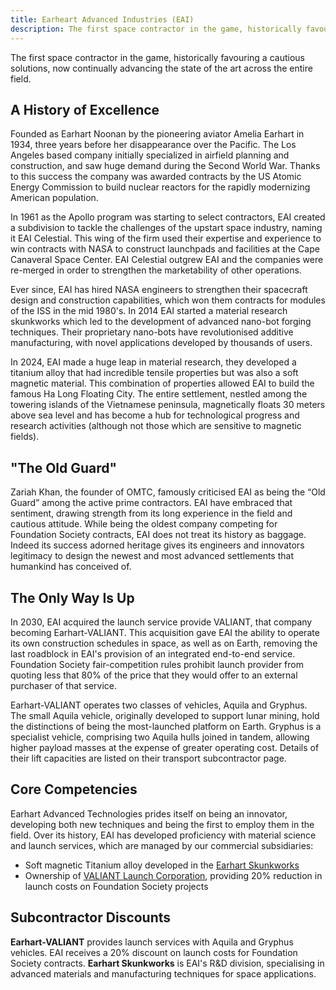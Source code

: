 ```yaml
---
title: Earheart Advanced Industries (EAI)
description: The first space contractor in the game, historically favouring a cautious solutions, now continually advancing the state of the art across the entire field.
---
```



The first space contractor in the game, historically favouring a cautious solutions, now continually advancing the state of the art across the entire field.

## A History of Excellence

Founded as Earhart Noonan by the pioneering aviator Amelia Earhart in 1934, three years before her disappearance over the Pacific. The Los Angeles based company initially specialized in airfield planning and construction, and saw huge demand during the Second World War. Thanks to this success the company was awarded contracts by the US Atomic Energy Commission to build nuclear reactors for the rapidly modernizing American population.

In 1961 as the Apollo program was starting to select contractors, EAI created a subdivision to tackle the challenges of the upstart space industry, naming it EAI Celestial. This wing of the firm used their expertise and experience to win contracts with NASA to construct launchpads and facilities at the Cape Canaveral Space Center. EAI Celestial outgrew EAI and the companies were re-merged in order to strengthen the marketability of other operations.

Ever since, EAI has hired NASA engineers to strengthen their spacecraft design and construction capabilities, which won them contracts for modules of the ISS in the mid 1980's. In 2014 EAI started a material research skunkworks which led to the development of advanced nano-bot forging techniques. Their proprietary nano-bots have revolutionised additive manufacturing, with novel applications developed by thousands of users.

In 2024, EAI made a huge leap in material research, they developed a titanium alloy that had incredible tensile properties but was also a soft magnetic material. This combination of properties allowed EAI to build the famous Ha Long Floating City. The entire settlement, nestled among the towering islands of the Vietnamese peninsula, magnetically floats 30 meters above sea level and has become a hub for technological progress and research activities (although not those which are sensitive to magnetic fields).

## "The Old Guard"

Zariah Khan, the founder of OMTC, famously criticised EAI as being the “Old Guard” among the active prime contractors. EAI have embraced that sentiment, drawing strength from its long experience in the field and cautious attitude. While being the oldest company competing for Foundation Society contracts, EAI does not treat its history as baggage. Indeed its success adorned heritage gives its engineers and innovators legitimacy to design the newest and most advanced settlements that humankind has conceived of.

## The Only Way Is Up

In 2030, EAI acquired the launch service provide VALIANT, that company becoming Earhart-VALIANT. This acquisition gave EAI the ability to operate its own construction schedules in space, as well as on Earth, removing the last roadblock in EAI's provision of an integrated end-to-end service. Foundation Society fair-competition rules prohibit launch provider from quoting less that 80% of the price that they would offer to an external purchaser of that service.

Earhart-VALIANT operates two classes of vehicles, Aquila and Gryphus. The small Aquila vehicle, originally developed to support lunar mining, hold the distinctions of being the most-launched platform on Earth. Gryphus is a specialist vehicle, comprising two Aquila hulls joined in tandem, allowing higher payload masses at the expense of greater operating cost. Details of their lift capacities are listed on their transport subcontractor page.

## Core Competencies

Earhart Advanced Technologies prides itself on being an innovator, developing both new techniques and being the first to employ them in the field. Over its history, EAI has developed proficiency with material science and launch services, which are managed by our commercial subsidiaries:

- Soft magnetic Titanium alloy developed in the [Earhart Skunkworks](/subcontractors/earhart-skunkworks/)
- Ownership of [VALIANT Launch Corporation](subcontractors/earhart-valiant/), providing 20% reduction in launch costs on Foundation Society projects

<LinkCard title="Earhart-VALIANT Launch Services" href="/subcontractors/earhart-valiant/" description="VALIANT is a launch service provider acquired by EAI in 2030, operating two classes of vehicles, Aquila and Gryphus."/>
<LinkCard title="Earhart Skunkworks" href="/subcontractors/earhart-skunkworks/" description="The Earhart Skunkworks is a research and development division of EAI, specialising in advanced materials and manufacturing techniques."/>

## Subcontractor Discounts

<LinkCard href="/subcontractors/earhart-valiant/" title="Earhart-VALIANT">
	<b>Earhart-VALIANT</b> provides launch services with Aquila and Gryphus vehicles. EAI receives a 20% discount on launch costs for Foundation Society contracts.
</LinkCard>

<LinkCard href="/subcontractors/earhart-skunkworks/" title="Earhart Skunkworks">
	<b>Earhart Skunkworks</b> is EAI's R&D division, specialising in advanced materials and manufacturing techniques for space applications.
</LinkCard>

